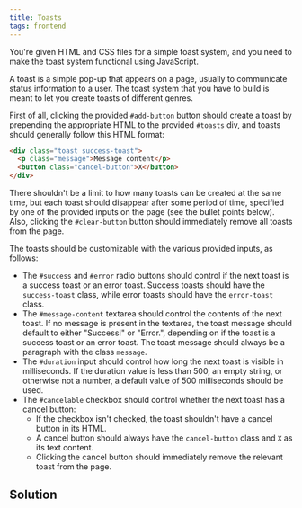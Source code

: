 ```yaml
---
title: Toasts 
tags: frontend 
---
```


You're given HTML and CSS files for a simple toast system, and you need to make the toast system functional using JavaScript.

A toast is a simple pop-up that appears on a page, usually to communicate status information to a user. The toast system that you have to build is meant to let you create toasts of different genres.

First of all, clicking the provided `#add-button` button should create a toast by prepending the appropriate HTML to the provided `#toasts` div, and toasts should generally follow this HTML format:

```html
<div class="toast success-toast">
  <p class="message">Message content</p>
  <button class="cancel-button">X</button>
</div>
```

There shouldn't be a limit to how many toasts can be created at the same time, but each toast should disappear after some period of time, specified by one of the provided inputs on the page (see the bullet points below). Also, clicking the `#clear-button` button should immediately remove all toasts from the page.

The toasts should be customizable with the various provided inputs, as follows:

- The `#success` and `#error` radio buttons should control if the next toast is a success toast or an error toast. Success toasts should have the `success-toast` class, while error toasts should have the `error-toast` class.
- The `#message-content` textarea should control the contents of the next toast. If no message is present in the textarea, the toast message should default to either "Success!" or "Error.", depending on if the toast is a success toast or an error toast. The toast message should always be a paragraph with the class `message`.
- The `#duration` input should control how long the next toast is visible in milliseconds. If the duration value is less than 500, an empty string, or otherwise not a number, a default value of 500 milliseconds should be used.
- The `#cancelable` checkbox should control whether the next toast has a cancel button:
  - If the checkbox isn't checked, the toast shouldn't have a cancel button in its HTML.
  - A cancel button should always have the `cancel-button` class and `X` as its text content.
  - Clicking the cancel button should immediately remove the relevant toast from the page.
 
 
 ## Solution